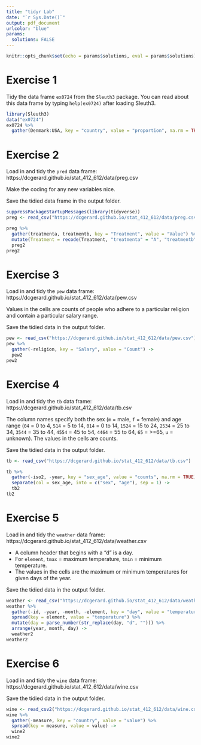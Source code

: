 ```yaml
---
title: "tidyr Lab"
date: "`r Sys.Date()`"
output: pdf_document
urlcolor: "blue"
params: 
  solutions: FALSE
---
```


```r
knitr::opts_chunk$set(echo = params$solutions, eval = params$solutions)
```

# Exercise 1

Tidy the data frame `ex0724` from the `Sleuth3` package. You can read about this data frame by typing `help(ex0724)` after loading Sleuth3.

```r
library(Sleuth3)
data("ex0724")
ex0724 %>%
  gather(Denmark:USA, key = "country", value = "proportion", na.rm = TRUE)
```

# Exercise 2

Load in and tidy the `pred` data frame: https://dcgerard.github.io/stat_412_612/data/preg.csv

Make the coding for any new variables nice.

Save the tidied data frame in the output folder.

```r
suppressPackageStartupMessages(library(tidyverse))
preg <- read_csv("https://dcgerard.github.io/stat_412_612/data/preg.csv")

preg %>%
  gather(treatmenta, treatmentb, key = "Treatment", value = "Value") %>%
  mutate(Treatment = recode(Treatment, "treatmenta" = "A", "treatmentb" = "B")) ->
  preg2
preg2
```

# Exercise 3

Load in and tidy the `pew` data frame: https://dcgerard.github.io/stat_412_612/data/pew.csv

Values in the cells are counts of people who adhere to a particular religion and contain a particular salary range.

Save the tidied data in the output folder.

```r
pew <- read_csv("https://dcgerard.github.io/stat_412_612/data/pew.csv")
pew %>%
  gather(-religion, key = "Salary", value = "Count") ->
  pew2
pew2
```


# Exercise 4

Load in and tidy the `tb` data frame: https://dcgerard.github.io/stat_412_612/data/tb.csv

The column names specify both the sex (`m` = male, `f` = female) and age range (`04` = 0 to 4, `514` = 5 to 14, `014` = 0 to 14, `1524` = 15 to 24, `2534` = 25 to 34, `3544` = 35 to 44, `4554` = 45 to 54, `4464` = 55 to 64, `65` = >=65, `u` = unknown). The values in the cells are counts.

Save the tidied data in the output folder.

```r
tb <- read_csv("https://dcgerard.github.io/stat_412_612/data/tb.csv")

tb %>%
  gather(-iso2, -year, key = "sex_age", value = "counts", na.rm = TRUE) %>%
  separate(col = sex_age, into = c("sex", "age"), sep = 1) ->
  tb2
tb2
```

# Exercise 5 

Load in and tidy the `weather` data frame: https://dcgerard.github.io/stat_412_612/data/weather.csv

- A column header that begins with a "d" is a day. 
- For `element`, `tmax` = maximum temperature, `tmin` = minimum temperature. 
- The values in the cells are the maximum or minimum temperatures for given days of the year.

Save the tidied data in the output folder.

```r
weather <- read_csv("https://dcgerard.github.io/stat_412_612/data/weather.csv")
weather %>%
  gather(-id, -year, -month, -element, key = "day", value = "temperature", na.rm = TRUE) %>%
  spread(key = element, value = "temperature") %>%
  mutate(day = parse_number(str_replace(day, "d", ""))) %>%
  arrange(year, month, day) ->
  weather2
weather2
```

# Exercise 6

Load in and tidy the `wine` data frame: https://dcgerard.github.io/stat_412_612/data/wine.csv

Save the tidied data in the output folder.

```r
wine <- read_csv2("https://dcgerard.github.io/stat_412_612/data/wine.csv")
wine %>%
  gather(-measure, key = "country", value = "value") %>%
  spread(key = measure, value = value) ->
  wine2
wine2
```





